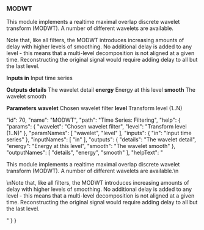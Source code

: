 ### MODWT

This module implements a realtime maximal overlap discrete wavelet transform (MODWT). A number of different wavelets are available.
  


Note that, like all filters, the MODWT introduces increasing amounts of delay with higher levels of smoothing. No additional delay is added to any level - this means that a multi-level decomposition is not aligned at a given time. Reconstructing the original signal would require adding delay to all but the last level.

**Inputs**
**in**
<span>Input time series</span>


**Outputs**
**details**
<span>The wavelet detail</span>
**energy**
<span>Energy at this level</span>
**smooth**
<span>The wavelet smooth</span>


**Parameters**
**wavelet**
<span>Chosen wavelet filter</span>
**level**
<span>Transform level (1..N)</span>


  "id": 70,
  "name": "MODWT",
  "path": "Time Series: Filtering",
  "help": {
    "params": {
      "wavelet": "<span>Chosen wavelet filter</span>",
      "level": "<span>Transform level (1..N)</span>"
    },
    "paramNames": [
      "wavelet",
      "level"
    ],
    "inputs": {
      "in": "<span>Input time series</span>"
    },
    "inputNames": [
      "in"
    ],
    "outputs": {
      "details": "<span>The wavelet detail</span>",
      "energy": "<span>Energy at this level</span>",
      "smooth": "<span>The wavelet smooth</span>"
    },
    "outputNames": [
      "details",
      "energy",
      "smooth"
    ],
    "helpText": "<p>This module implements a realtime maximal overlap discrete wavelet transform (MODWT). A number of different wavelets are available.\n</p><p>\nNote that, like all filters, the MODWT introduces increasing amounts of delay with higher levels of smoothing. No additional delay is added to any level - this means that a multi-level decomposition is not aligned at a given time. Reconstructing the original signal would require adding delay to all but the last level.</p>"
  }
}